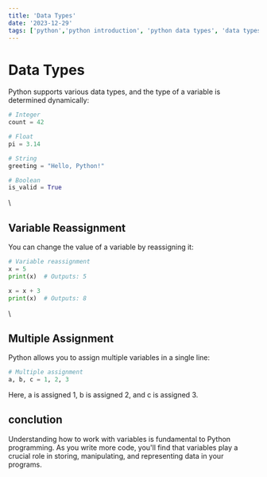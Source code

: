 ```yaml
---
title: 'Data Types'
date: '2023-12-29'
tags: ['python','python introduction', 'python data types', 'data types']
---
```


# Data Types
Python supports various data types, and the type of a variable is determined dynamically:

```python
# Integer
count = 42

# Float
pi = 3.14

# String
greeting = "Hello, Python!"

# Boolean
is_valid = True

```
\

## Variable Reassignment
You can change the value of a variable by reassigning it:

```python
# Variable reassignment
x = 5
print(x)  # Outputs: 5

x = x + 3
print(x)  # Outputs: 8

```
\


## Multiple Assignment

Python allows you to assign multiple variables in a single line:

```python
# Multiple assignment
a, b, c = 1, 2, 3
```

Here, a is assigned 1, b is assigned 2, and c is assigned 3.

## conclution

Understanding how to work with variables is fundamental to Python programming. As you write more code, you'll find that variables play a crucial role in storing, manipulating, and representing data in your programs.

